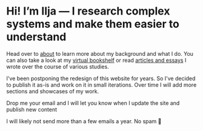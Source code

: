 # Hi! I’m Ilja — I research complex systems and make them easier to understand

Head over to [about](./about/) to learn more about my background and what I do. You can also take a look at my [virtual bookshelf]('./bookshelf/') or read [articles and essays](./articles/) I wrote over the course of various studies.

I've been postponing the redesign of this website for years. So I've decided to publish it as-is and work on it in small iterations. Over time I will add more sections and showcases of my work.

Drop me your email and I will let you know when I update the site and publish new content

<Newsletter type="plain" />

I will likely not send more than a few emails a year. No spam 🤞
